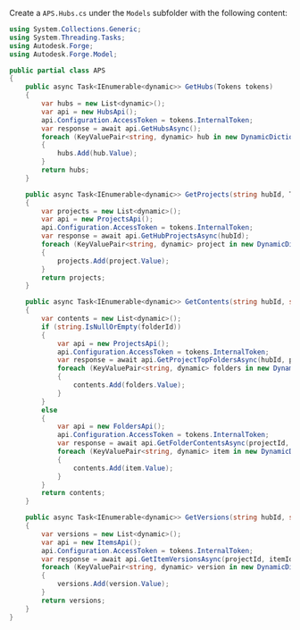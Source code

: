 Create a `APS.Hubs.cs` under the `Models` subfolder with the following content:

```csharp title="Models/APS.Hubs.cs"
using System.Collections.Generic;
using System.Threading.Tasks;
using Autodesk.Forge;
using Autodesk.Forge.Model;

public partial class APS
{
    public async Task<IEnumerable<dynamic>> GetHubs(Tokens tokens)
    {
        var hubs = new List<dynamic>();
        var api = new HubsApi();
        api.Configuration.AccessToken = tokens.InternalToken;
        var response = await api.GetHubsAsync();
        foreach (KeyValuePair<string, dynamic> hub in new DynamicDictionaryItems(response.data))
        {
            hubs.Add(hub.Value);
        }
        return hubs;
    }

    public async Task<IEnumerable<dynamic>> GetProjects(string hubId, Tokens tokens)
    {
        var projects = new List<dynamic>();
        var api = new ProjectsApi();
        api.Configuration.AccessToken = tokens.InternalToken;
        var response = await api.GetHubProjectsAsync(hubId);
        foreach (KeyValuePair<string, dynamic> project in new DynamicDictionaryItems(response.data))
        {
            projects.Add(project.Value);
        }
        return projects;
    }

    public async Task<IEnumerable<dynamic>> GetContents(string hubId, string projectId, string folderId, Tokens tokens)
    {
        var contents = new List<dynamic>();
        if (string.IsNullOrEmpty(folderId))
        {
            var api = new ProjectsApi();
            api.Configuration.AccessToken = tokens.InternalToken;
            var response = await api.GetProjectTopFoldersAsync(hubId, projectId);
            foreach (KeyValuePair<string, dynamic> folders in new DynamicDictionaryItems(response.data))
            {
                contents.Add(folders.Value);
            }
        }
        else
        {
            var api = new FoldersApi();
            api.Configuration.AccessToken = tokens.InternalToken;
            var response = await api.GetFolderContentsAsync(projectId, folderId); // TODO: add paging
            foreach (KeyValuePair<string, dynamic> item in new DynamicDictionaryItems(response.data))
            {
                contents.Add(item.Value);
            }
        }
        return contents;
    }

    public async Task<IEnumerable<dynamic>> GetVersions(string hubId, string projectId, string itemId, Tokens tokens)
    {
        var versions = new List<dynamic>();
        var api = new ItemsApi();
        api.Configuration.AccessToken = tokens.InternalToken;
        var response = await api.GetItemVersionsAsync(projectId, itemId);
        foreach (KeyValuePair<string, dynamic> version in new DynamicDictionaryItems(response.data))
        {
            versions.Add(version.Value);
        }
        return versions;
    }
}
```
